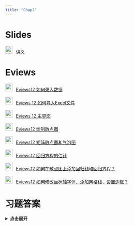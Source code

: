 ```yaml
---
title: "Chap2"
---
```


# Slides

<img src="img/teacher.png" alt="讲义" style="width: 24px; height: 24px;margin-right: 10px">[讲义](https://lizongzhang.github.io/econometrics-with-eviews/chap2slide.html){target="_blank"} 


# Eviews

<img src="img/video.png" style="width: 24px; height: 24px;margin-right: 10px"/>[Eviews12 如何录入数据](https://www.bilibili.com/video/BV1e24y1o7Ac){target="_blank"} 

<img src="img/video.png" style="width: 24px; height: 24px;margin-right: 10px"/>[Eviews 12 如何导入Excel文件](https://www.bilibili.com/video/BV1KP411p7WM){target="_blank"} 

<img src="img/video.png" style="width: 24px; height: 24px;margin-right: 10px"/>[Eviews 12 主界面](https://www.bilibili.com/video/BV1gg411m7JP){target="_blank"} 
    
<img src="img/video.png" style="width: 24px; height: 24px;margin-right: 10px"/>[Eviews12 绘制散点图](https://www.bilibili.com/video/BV1Yt4y1P7zf){target="_blank"} 


<img src="img/video.png" style="width: 24px; height: 24px;margin-right: 10px"/>[Eviews12  矩阵散点图和气泡图](https://www.bilibili.com/video/BV1K14y187Hh){target="_blank"} 

<img src="img/video.png" style="width: 24px; height: 24px;margin-right: 10px"/>[Eviews12  回归方程的估计](https://www.bilibili.com/video/BV1Ge411T7cV){target="_blank"}  

<img src="img/video.png" style="width: 24px; height: 24px;margin-right: 10px"/>[Eviews12 如何在散点图上添加回归线和回归方程？](https://www.bilibili.com/video/BV1ge4y1B7Cj){target="_blank"} 

<img src="img/video.png" style="width: 24px; height: 24px;margin-right: 10px"/>[Eviews12 如何修改坐标轴字体、添加网格线、设置边框？](https://www.bilibili.com/video/BV1YG411J7Je){target="_blank"}     

# 习题答案

<details>
<summary style="cursor: pointer; font-weight: bold;">点击展开</summary>

<p>如果想在新窗口打开 PDF，请点这里： <a href="img/EE4_Ch02_Solutions_Manual.pdf" target="_blank" rel="noopener">在新标签页中查看 PDF</a></p>

<iframe src="img/EE4_Ch02_Solutions_Manual.pdf" width="100%" height="800" style="border: none;" allowfullscreen>
  <!-- 备用内容（若浏览器不支持 iframe） -->
  <p>你的浏览器无法嵌入 PDF，请 <a href="img/EE4_Ch02_Solutions_Manual.pdf" target="_blank" rel="noopener">点此下载/查看 PDF</a>.</p>
</iframe>

</details>




